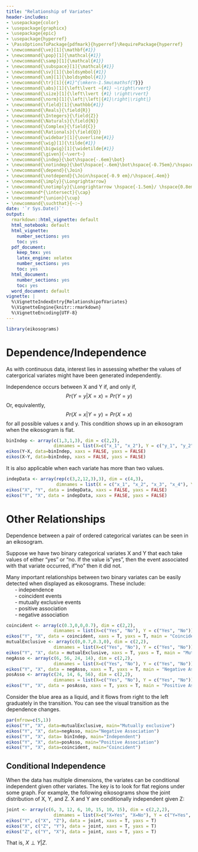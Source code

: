 ```yaml
---
title: "Relationship of Variates"
header-includes:
- \usepackage{color}
- \usepackage{graphicx}
- \usepackage{epic}
- \usepackage{hyperref}
- \PassOptionsToPackage{pdfmark}{hyperref}\RequirePackage{hyperref}
- \newcommand{\ve}[1]{\mathbf{#1}}
- \newcommand{\pop}[1]{\mathcal{#1}}
- \newcommand{\samp}[1]{\mathcal{#1}}
- \newcommand{\subspace}[1]{\mathcal{#1}}
- \newcommand{\sv}[1]{\boldsymbol{#1}}
- \newcommand{\sm}[1]{\boldsymbol{#1}}
- \newcommand{\tr}[1]{{#1}^{\mkern-1.5mu\mathsf{T}}}
- \newcommand{\abs}[1]{\left\lvert ~{#1} ~\right\rvert}
- \newcommand{\size}[1]{\left\lvert {#1} \right\rvert}
- \newcommand{\norm}[1]{\left|\left|{#1}\right|\right|}
- \newcommand{\field}[1]{\mathbb{#1}}
- \newcommand{\Reals}{\field{R}}
- \newcommand{\Integers}{\field{Z}}
- \newcommand{\Naturals}{\field{N}}
- \newcommand{\Complex}{\field{C}}
- \newcommand{\Rationals}{\field{Q}}
- \newcommand{\widebar}[1]{\overline{#1}}
- \newcommand{\wig}[1]{\tilde{#1}}
- \newcommand{\bigwig}[1]{\widetilde{#1}}
- \newcommand{\given}{~\vert~}
- \newcommand{\indep}{\bot\hspace{-.6em}\bot}
- \newcommand{\notindep}{\bot\hspace{-.6em}\bot\hspace{-0.75em}/\hspace{.4em}}
- \newcommand{\depend}{\Join}
- \newcommand{\notdepend}{\Join\hspace{-0.9 em}/\hspace{.4em}}
- \newcommand{\imply}{\Longrightarrow}
- \newcommand{\notimply}{\Longrightarrow \hspace{-1.5em}/ \hspace{0.8em}}
- \newcommand*{\intersect}{\cap}
- \newcommand*{\union}{\cup}
- \newcommand{\suchthat}{~:~}
date: '`r Sys.Date()`'
output:
  rmarkdown::html_vignette: default
  html_notebook: default
  html_vignette:
    number_sections: yes
    toc: yes
  pdf_document:
    keep_tex: yes
    latex_engine: xelatex
    number_sections: yes
    toc: yes
  html_document:
    number_sections: yes
    toc: yes
  word_document: default
vignette: |
  %\VignetteIndexEntry{RelationshipofVariates} 
  %\VignetteEngine{knitr::rmarkdown} 
  %\VignetteEncoding{UTF-8}
---
```


$\renewcommand{\tr}[1]{{#1}^{\mkern-1.5mu\mathsf{T}}}$
$\renewcommand{\ve}[1]{\mathbf{#1}}$
$\renewcommand{\sv}[1]{\boldsymbol{#1}}$
$\renewcommand{\pop}[1]{\mathcal{#1}}$
$\renewcommand{\samp}[1]{\mathcal{#1}}$
$\renewcommand{\imply}{\Longrightarrow}$
$\renewcommand{\given}{~\vert~}$
$\renewcommand{\suchthat}{~:~}$
$\renewcommand{\widebar}[1]{\overline{#1}}$
$\renewcommand{\wig}[1]{\tilde{#1}}$
$\renewcommand{\bigwig}[1]{\widetilde{#1}}$
$\renewcommand{\field}[1]{\mathbb{#1}}$
$\renewcommand{\Reals}{\field{R}}$
$\renewcommand{\abs}[1]{\left\lvert ~{#1} ~\right\rvert}$
$\renewcommand{\size}[1]{\left\lvert {#1} \right\rvert}$
$\renewcommand{\tr}[1]{{#1}^{\mkern-1.5mu\mathsf{T}}}$
$\renewcommand{\norm}[1]{\left|\left|{#1}\right|\right|}$
$\renewcommand{\intersect}{\cap}$
$\renewcommand{\union}{\cup}$

```r
library(eikosograms)
```

# Dependence/Independence
As with continuous data, interest lies in assessing whether the values of catergorical variates might have been generated independently.  
  
Independence occurs between X and Y if, and only if,
$$Pr(Y = y | X = x) = Pr(Y = y)$$
Or, equivalently,
$$Pr(X = x | Y = y) = Pr(X = x)$$
for all possible values x and y.
This condition shows up in an eikosogram when the eikosogram is flat.
  
```r
binIndep <- array(c(1,3,1,3), dim = c(2,2),
                  dimnames = list(X=c("x_1", "x_2"), Y = c("y_1", "y_2")))
eikos(Y~X, data=binIndep, xaxs = FALSE, yaxs = FALSE)
eikos(X~Y, data=binIndep, xaxs = FALSE, yaxs = FALSE)
```

  

It is also applicable when each variate has more than two values.  
```r
indepData <- array(rep(c(3,2,12,3),3), dim = c(4,3),
                   dimnames = list(X = c("x_1", "x_2", "x_3", "x_4"), Y = c("y_1", "y_2", "y_3")))
eikos("X", "Y", data = indepData, xaxs = FALSE, yaxs = FALSE)
eikos("Y", "X", data = indepData, xaxs = FALSE, yaxs = FALSE)
```


  
  
# Other Relationships
Dependence between a pair of ordered categorical variates can be seen in an eikosogram.  
  
Suppose we have two binary categorical variates X and Y that each take values of either "yes" or "no. If the value is"yes", then the event associated with that variate occurred, if"no" then it did not.  
  
Many important relationships between two binary variates can be easily detected when displayed as eikosograms. These include:  
&nbsp;&nbsp;&nbsp;&nbsp;&nbsp;&nbsp;- independence  
&nbsp;&nbsp;&nbsp;&nbsp;&nbsp;&nbsp;- coincident events  
&nbsp;&nbsp;&nbsp;&nbsp;&nbsp;&nbsp;- mutually exclusive events  
&nbsp;&nbsp;&nbsp;&nbsp;&nbsp;&nbsp;- positive association  
&nbsp;&nbsp;&nbsp;&nbsp;&nbsp;&nbsp;- negative association 
  
    
```r
coincident <- array(c(0.3,0,0,0.7), dim = c(2,2),
                  dimnames = list(X=c("Yes", "No"), Y = c("Yes", "No")))
eikos("Y", "X", data = coincident, xaxs = T, yaxs = T, main = "Coincident")
mutualExclusive <- array(c(0,0.7,0.3,0), dim = c(2,2),
                  dimnames = list(X=c("Yes", "No"), Y = c("Yes", "No")))
eikos("Y", "X", data = mutualExclusive, xaxs = T, yaxs = T, main = "Mutually exclusive")
negAsso <- array(c(6, 56, 24, 14), dim = c(2,2),
                  dimnames = list(X=c("Yes", "No"), Y = c("Yes", "No")))
eikos("Y", "X", data = negAsso, xaxs = T, yaxs = T, main = "Negative Association")
posAsso <- array(c(24, 14, 6, 56), dim = c(2,2),
                  dimnames = list(X=c("Yes", "No"), Y = c("Yes", "No")))
eikos("Y", "X", data = posAsso, xaxs = T, yaxs = T, main = "Positive Association")
```


Consider the blue area as a liquid, and it flows from right to the left graduately in the transition. You can see the visual transition as the dependence changes.   
```r
par(mfrow=c(5,1))
eikos("Y", "X", data=mutualExclusive, main="Mutually exclusive")
eikos("Y", "X", data=negAsso, main="Negative Association")
eikos("Y", "X", data= binIndep, main="Independent")
eikos("Y", "X", data=posAsso, main="Positive Association")
eikos("Y", "X", data=coincident, main="Coincident")
```

## Conditional Independence
When the data has multiple dimensions, the variates can be conditional independent given other variates. The key is to look for flat regions under some graph. For example, the following eikosograms show the joint distribution of X, Y, and Z. X and Y are conditionally independent given Z:

```r
joint <- array(c(6, 3, 12, 6, 10, 15, 10, 15), dim = c(2,2,2),
                  dimnames = list(X=c("X=Yes", "X=No"), Y = c("Y=Yes", "Y=No"), Z = c("Z=Yes", "Z=No")))
eikos("Y", c("X", "Z"), data = joint, xaxs = T, yaxs = T)
eikos("X", c("Z", "Y"), data = joint, xaxs = T, yaxs = T)
eikos("Z", c("Y", "X"), data = joint, xaxs = T, yaxs = T)
```

That is, $X \perp Y | Z$.
  
  

